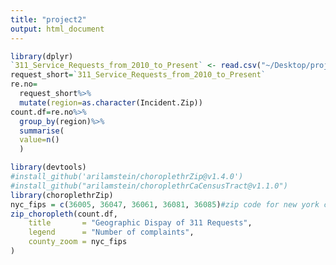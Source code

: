 ```yaml
---
title: "project2"
output: html_document
---
```




```r
library(dplyr)
`311_Service_Requests_from_2010_to_Present` <- read.csv("~/Desktop/project2/311_Service_Requests_from_2010_to_Present.csv")
request_short=`311_Service_Requests_from_2010_to_Present`
re.no=
  request_short%>%
  mutate(region=as.character(Incident.Zip))
count.df=re.no%>%
  group_by(region)%>%
  summarise(
  value=n()
  )
```

```r
library(devtools)
#install_github('arilamstein/choroplethrZip@v1.4.0')
#install_github("arilamstein/choroplethrCaCensusTract@v1.1.0")
library(choroplethrZip)
nyc_fips = c(36005, 36047, 36061, 36081, 36085)#zip code for new york city
zip_choropleth(count.df,
    title       = "Geographic Dispay of 311 Requests",
    legend      = "Number of complaints",
    county_zoom = nyc_fips
)
```


```r

```
